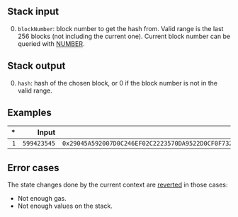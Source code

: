 ## Stack input

0. `blockNumber`: block number to get the hash from. Valid range is the last 256 blocks (not including the current one). Current block number can be queried with [NUMBER](/#43).

## Stack output

0. `hash`: hash of the chosen block, or 0 if the block number is not in the valid range.

## Examples

| * | Input | Output |
|--:|------:|-------:|
| `1` | `599423545` | `0x29045A592007D0C246EF02C2223570DA9522D0CF0F73282C79A1BC8F0BB2C238` |

## Error cases

The state changes done by the current context are [reverted](#FD) in those cases:
- Not enough gas.
- Not enough values on the stack.
